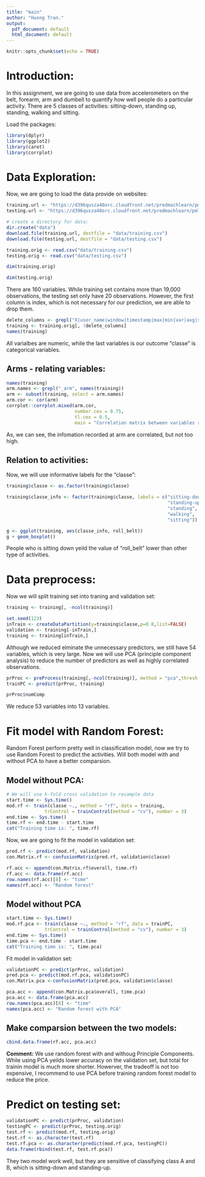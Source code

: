 ```yaml
---
title: "main"
author: "Huong Tran."
output:
  pdf_document: default
  html_document: default
---
```


```r
knitr::opts_chunk$set(echo = TRUE)
```

# Introduction:
In this assignment, we are going to use data from accelerometers on the belt, forearm,
arm and dumbell to quantify how well people do a particular activity. There are 5 classes of activities: sitting-down, standing up, standing, walking and sitting.

Load the packages:
```r
library(dplyr)
library(ggplot2)
library(caret)
library(corrplot)

```


# Data Exploration:
Now, we are going to load the data provide on websites:
```r
training.url <- "https://d396qusza40orc.cloudfront.net/predmachlearn/pml-training.csv"
testing.url <- "https://d396qusza40orc.cloudfront.net/predmachlearn/pml-testing.csv"

# create a directory for data:
dir.create("data")
download.file(training.url, destfile = "data/training.csv")
download.file(testing.url, destfile = "data/testing.csv")

training.orig <- read.csv("data/training.csv")
testing.orig <- read.csv("data/testing.csv")

```


```r
dim(training.orig)
```
```r
dim(testing.orig)
```
There are 160 variables. While training set contains more than 19,000 observations, the testing set only have 20 observations. 
However, the first column is index, which is not necessary for our prediction, we are able to drop them.

```r
delete_columns <- grepl("X|user_name|window|timestamp|max|min|var|avg|stddev|skewness|kurtosis|amplitude", names(training.orig))
training <- training.orig[, !delete_columns]
names(training)
```


All varialbes are numeric, while the last variables is our outcome "classe" is categorical variables.



## Arms - relating variables:

```r
names(training)
arm.names <- grepl("_arm", names(training))
arm <- subset(training, select = arm.names)
arm.cor <- cor(arm)
corrplot::corrplot.mixed(arm.cor,
                         number.cex = 0.75,
                         tl.cex = 0.5,
                         main = "Correlation matrix between variables relating to arm")
```
As, we can see, the infomation recorded at arm are correlated, but not too high.

## Relation to activities:

Now, we will use informative labels for the "classe":
```r
training$classe <- as.factor(training$classe)

training$classe_info <- factor(training$classe, labels = c("sitting-down",
                                                           "standing-up", 
                                                           "standing",
                                                           "walking",
                                                           "sitting"))

```


```r
g <- ggplot(training, aes(classe_info, roll_belt))
g + geom_boxplot()
```
People who is sitting down yeild the value of "roll_belt" lower than other type of activities.


# Data preprocess:
Now we will split training set into traning and validation set:
```r
training <- training[, -ncol(training)]

set.seed(123)
inTrain <- createDataPartition(y=training$classe,p=0.8,list=FALSE)
validation <- training[-inTrain,]
training <- training[inTrain,]

```

Although we reduced elminate the unnecessary predictors, we still have 54 variables,
which is very large. Now we will use PCA (principle component analysis) to reduce the number of predictors as well as highly correlated observations.
```r
prProc <- preProcess(training[,-ncol(training)], method = "pca",thresh = 0.8)
trainPC <- predict(prProc, training)

prProc$numComp
```
We reduce 53 variables into 13 variables.

# Fit model with Random Forest:
Random Forest perform pretty well in classification model, now we try to use Random Forest to predict the activities. Will both
model with and without PCA to have a better comparsion.

## Model without PCA:
```r
# We will use k-fold cross validation to resample data
start.time <- Sys.time()
mod.rf <- train(classe ~., method = "rf", data = training,
              trControl = trainControl(method = "cv"), number = 3)
end.time <- Sys.time()
time.rf <- end.time - start.time
cat("Training time is: ", time.rf)
```

Now, we are going to fit the model in validation set:

```r
pred.rf <- predict(mod.rf, validation)
con.Matrix.rf <- confusionMatrix(pred.rf, validation$classe)

rf.acc <- append(con.Matrix.rf$overall, time.rf)
rf.acc <- data.frame(rf.acc) 
row.names(rf.acc)[8] <- "time"
names(rf.acc) <- "Random forest"
```

## Model without PCA
```r
start.time <- Sys.time()
mod.rf.pca <- train(classe ~., method = "rf", data = trainPC,
              trControl = trainControl(method = "cv"), number = 3)
end.time <- Sys.time()
time.pca <- end.time - start.time
cat("Training time is: ", time.pca)
```
 
Fit model in validation set: 

```r
validationPC <- predict(prProc, validation)
pred.pca <- predict(mod.rf.pca, validationPC)
con.Matrix.pca <-confusionMatrix(pred.pca, validation$classe)

pca.acc <- append(con.Matrix.pca$overall, time.pca)
pca.acc <- data.frame(pca.acc) 
row.names(pca.acc)[8] <- "time"
names(pca.acc) <- "Random forest with PCA"

```

## Make comparsion between the two models:
```r
cbind.data.frame(rf.acc, pca.acc)
```

**Comment:** We use random forest with and withoug Principle Components. While using PCA yeilds lower accuracy on the validation set, but
total  for trainin model is much more shorter. Howerver, the tradeoff is not too expensive, I recommend to use PCA before training random forest model to reduce the price.



# Predict on testing set:
```r
validationPC <- predict(prProc, validation)
testingPC <- predict(prProc, testing.orig)
test.rf <- predict(mod.rf, testing.orig)
test.rf <- as.character(test.rf)
test.rf.pca <- as.character(predict(mod.rf.pca, testingPC))
data.frame(rbind(test.rf, test.rf.pca))
```

They two model work well, but they are sensitive of classifying class A and B, which is sitting-down and standing-up.

